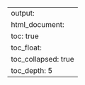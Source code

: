 ---
output: 
  html_document:
    toc: true
    toc_float: 
      toc_collapsed: true
    toc_depth: 5
---